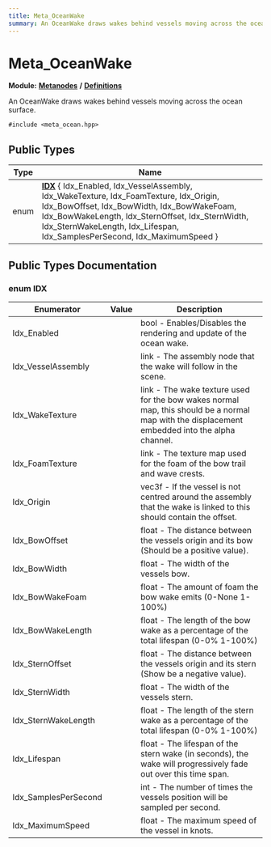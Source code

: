 ```yaml
---
title: Meta_OceanWake
summary: An OceanWake draws wakes behind vessels moving across the ocean surface. 
---
```


# Meta_OceanWake

**Module:** **[Metanodes](../../modules/metanodes/index.mdx)** **/** **[Definitions](../../modules/metanodes/definitions.mdx)**

An OceanWake draws wakes behind vessels moving across the ocean surface. 

`#include <meta_ocean.hpp>`

## Public Types

| Type           | Name           |
| -------------- | -------------- |
| enum| **[IDX](#enum-idx)** \{ Idx_Enabled, Idx_VesselAssembly, Idx_WakeTexture, Idx_FoamTexture, Idx_Origin, Idx_BowOffset, Idx_BowWidth, Idx_BowWakeFoam, Idx_BowWakeLength, Idx_SternOffset, Idx_SternWidth, Idx_SternWakeLength, Idx_Lifespan, Idx_SamplesPerSecond, Idx_MaximumSpeed \} |

## Public Types Documentation

### enum IDX

| Enumerator | Value | Description |
| ---------- | ----- | ----------- |
| Idx_Enabled | | bool - Enables/Disables the rendering and update of the ocean wake.   |
| Idx_VesselAssembly | | link - The assembly node that the wake will follow in the scene.   |
| Idx_WakeTexture | | link - The wake texture used for the bow wakes normal map, this should be a normal map with the displacement embedded into the alpha channel.   |
| Idx_FoamTexture | | link - The texture map used for the foam of the bow trail and wave crests.   |
| Idx_Origin | | vec3f - If the vessel is not centred around the assembly that the wake is linked to this should contain the offset.   |
| Idx_BowOffset | | float - The distance between the vessels origin and its bow (Should be a positive value).   |
| Idx_BowWidth | | float - The width of the vessels bow.   |
| Idx_BowWakeFoam | | float - The amount of foam the bow wake emits (0-None 1-100%)   |
| Idx_BowWakeLength | | float - The length of the bow wake as a percentage of the total lifespan (0-0% 1-100%)   |
| Idx_SternOffset | | float - The distance between the vessels origin and its stern (Show be a negative value).   |
| Idx_SternWidth | | float - The width of the vessels stern.   |
| Idx_SternWakeLength | | float - The length of the stern wake as a percentage of the total lifespan (0-0% 1-100%)   |
| Idx_Lifespan | | float - The lifespan of the stern wake (in seconds), the wake will progressively fade out over this time span.   |
| Idx_SamplesPerSecond | | int - The number of times the vessels position will be sampled per second.   |
| Idx_MaximumSpeed | | float - The maximum speed of the vessel in knots.   |
